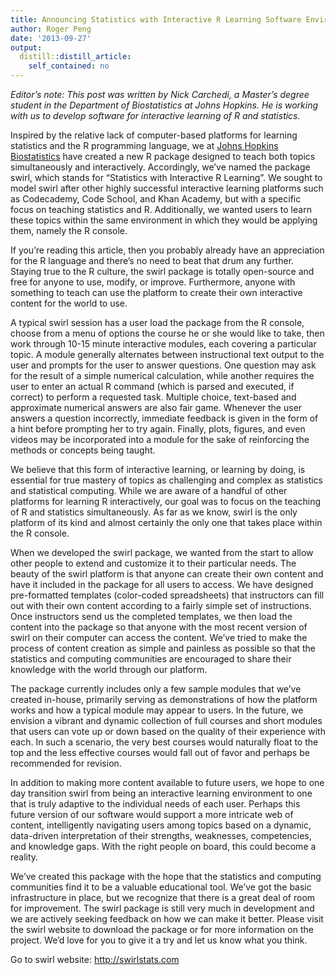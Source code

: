 ```yaml
---
title: Announcing Statistics with Interactive R Learning Software Environment
author: Roger Peng
date: '2013-09-27'
output:
  distill::distill_article:
    self_contained: no
---
```


<p dir="ltr">
  <em>Editor's note: This post was written by Nick Carchedi, a Master's degree student in the Department of Biostatistics at Johns Hopkins. He is working with us to develop software for interactive learning of R and statistics. </em>
</p>

<p dir="ltr">
  Inspired by the relative lack of computer-based platforms for learning statistics and the R programming language, we at <a href="http://www.biostat.jhsph.edu">Johns Hopkins Biostatistics</a> have created a new R package designed to teach both topics simultaneously and interactively. Accordingly, we’ve named the package swirl, which stands for “Statistics with Interactive R Learning”. We sought to model swirl after other highly successful interactive learning platforms such as Codecademy, Code School, and Khan Academy, but with a specific focus on teaching statistics and R. Additionally, we wanted users to learn these topics within the same environment in which they would be applying them, namely the R console.
</p>

<p dir="ltr">
  If you’re reading this article, then you probably already have an appreciation for the R language and there’s no need to beat that drum any further. Staying true to the R culture, the swirl package is totally open-source and free for anyone to use, modify, or improve. Furthermore, anyone with something to teach can use the platform to create their own interactive content for the world to use.
</p>

<p dir="ltr">
  A typical swirl session has a user load the package from the R console, choose from a menu of options the course he or she would like to take, then work through 10-15 minute interactive modules, each covering a particular topic. A module generally alternates between instructional text output to the user and prompts for the user to answer questions. One question may ask for the result of a simple numerical calculation, while another requires the user to enter an actual R command (which is parsed and executed, if correct) to perform a requested task. Multiple choice, text-based and approximate numerical answers are also fair game. Whenever the user answers a question incorrectly, immediate feedback is given in the form of a hint before prompting her to try again. Finally, plots, figures, and even videos may be incorporated into a module for the sake of reinforcing the methods or concepts being taught.
</p>

<p dir="ltr">
  We believe that this form of interactive learning, or learning by doing, is essential for true mastery of topics as challenging and complex as statistics and statistical computing. While we are aware of a handful of other platforms for learning R interactively, our goal was to focus on the teaching of R and statistics simultaneously. As far as we know, swirl is the only platform of its kind and almost certainly the only one that takes place within the R console.
</p>

<p dir="ltr">
  When we developed the swirl package, we wanted from the start to allow other people to extend and customize it to their particular needs. The beauty of the swirl platform is that anyone can create their own content and have it included in the package for all users to access. We have designed pre-formatted templates (color-coded spreadsheets) that instructors can fill out with their own content according to a fairly simple set of instructions. Once instructors send us the completed templates, we then load the content into the package so that anyone with the most recent version of swirl on their computer can access the content. We’ve tried to make the process of content creation as simple and painless as possible so that the statistics and computing communities are encouraged to share their knowledge with the world through our platform.
</p>

<p dir="ltr">
  The package currently includes only a few sample modules that we’ve created in-house, primarily serving as demonstrations of how the platform works and how a typical module may appear to users. In the future, we envision a vibrant and dynamic collection of full courses and short modules that users can vote up or down based on the quality of their experience with each. In such a scenario, the very best courses would naturally float to the top and the less effective courses would fall out of favor and perhaps be recommended for revision.
</p>

<p dir="ltr">
  In addition to making more content available to future users, we hope to one day transition swirl from being an interactive learning environment to one that is truly adaptive to the individual needs of each user. Perhaps this future version of our software would support a more intricate web of content, intelligently navigating users among topics based on a dynamic, data-driven interpretation of their strengths, weaknesses, competencies, and knowledge gaps. With the right people on board, this could become a reality.
</p>

<p dir="ltr">
  We’ve created this package with the hope that the statistics and computing communities find it to be a valuable educational tool. We’ve got the basic infrastructure in place, but we recognize that there is a great deal of room for improvement. The swirl package is still very much in development and we are actively seeking feedback on how we can make it better. Please visit the swirl website to download the package or for more information on the project. We’d love for you to give it a try and let us know what you think.
</p>

<p dir="ltr">
  Go to swirl website: <a href="http://swirlstats.com">http://swirlstats.com</a><a href="http://ncarchedi.github.io/swirl/"><br /> </a>
</p>
